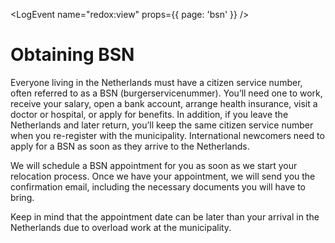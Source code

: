 
<LogEvent name="redox:view" props={{ page: 'bsn' }} />

# Obtaining BSN

Everyone living in the Netherlands must have a citizen service number, often referred to as a BSN (burgerservicenummer). You’ll need one to work, receive your salary, open a bank account, arrange health insurance, visit a doctor or hospital, or apply for benefits. In addition, if you leave the Netherlands and later return, you’ll keep the same citizen service number when you re-register with the municipality. International newcomers need to apply for a BSN as soon as they arrive to the Netherlands.

We will schedule a BSN appointment for you as soon as we start your relocation process. Once we have your appointment, we will send you the confirmation email, including the necessary documents you will have to bring.

<Callout warning>
    Keep in mind that the appointment date can be later than your arrival in the Netherlands due to overload work at the municipality.
</Callout>
